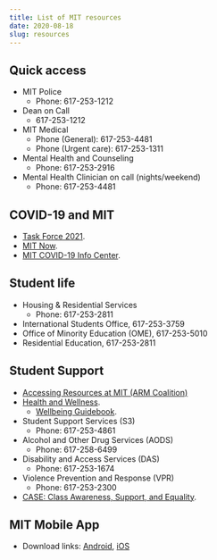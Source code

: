 ```yaml
---
title: List of MIT resources
date: 2020-08-18
slug: resources
---
```


## Quick access
* MIT Police
  * Phone: 617-253-1212
* Dean on Call
  * 617-253-1212
* MIT Medical
  * Phone (General): 617-253-4481
  * Phone (Urgent care): 617-253-1311
* Mental Health and Counseling
  * Phone: 617-253-2916
* Mental Health Clinician on call (nights/weekend)
  * Phone: 617-253-4481

## COVID-19 and MIT
* [Task Force 2021](https://tf2021.mit.edu/).
* [MIT Now](https://now.mit.edu/).
* [MIT COVID-19 Info Center](https://covid19.mit.edu/).

## Student life
* Housing & Residential Services
  * Phone: 617-253-2811
* International Students Office, 617-253-3759
* Office of Minority Education (OME), 617-253-5010
* Residential Education, 617-253-2811

## Student Support
* [Accessing Resources at MIT (ARM Coalition)](http://studentlife.mit.edu/arm)
* [Health and Wellness](http://studentlife.mit.edu/wellness-and-support).
  * [Wellbeing Guidebook](https://mediacdn.guidebook.com/upload/173503/Nn6qSaHsEw7ClIItwd7GUOhEHoCd6pkBvbKq.pdf).
* Student Support Services (S3)
  * Phone: 617-253-4861
* Alcohol and Other Drug Services (AODS)
  * Phone: 617-258-6499
* Disability and Access Services (DAS)
  * Phone: 617-253-1674
* Violence Prevention and Response (VPR)
  * Phone: 617-253-2300
* [CASE: Class Awareness, Support, and Equality](https://www.studentsonthecase.com/).

## MIT Mobile App
* Download links: [Android](https://play.google.com/store/apps/details?id=edu.mit.mitmobile2), [iOS](https://apps.apple.com/us/app/mit-mobile/id353590319)